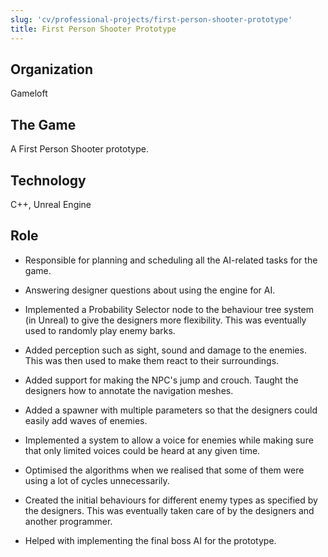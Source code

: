```yaml
---
slug: 'cv/professional-projects/first-person-shooter-prototype'
title: First Person Shooter Prototype
---
```


## Organization

Gameloft

## The Game

A First Person Shooter prototype.

## Technology

C++, Unreal Engine

## Role

-   Responsible for planning and scheduling all the AI-related tasks for the game.

-   Answering designer questions about using the engine for AI.

-   Implemented a Probability Selector node to the behaviour tree system (in Unreal) to give the designers more flexibility. This was eventually used to randomly play enemy barks.

-   Added perception such as sight, sound and damage to the enemies. This was then used to make them react to their surroundings.

-   Added support for making the NPC's jump and crouch. Taught the designers how to annotate the navigation meshes.

-   Added a spawner with multiple parameters so that the designers could easily add waves of enemies.

-   Implemented a system to allow a voice for enemies while making sure that only limited voices could be heard at any given time.

-   Optimised the algorithms when we realised that some of them were using a lot of cycles unnecessarily.

-   Created the initial behaviours for different enemy types as specified by the designers. This was eventually taken care of by the designers and another programmer.

-   Helped with implementing the final boss AI for the prototype.
